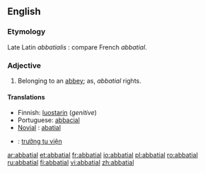 ==English==

===Etymology===
Late Latin ''abbatialis'' : compare French ''abbatial''.

===Adjective===
{{en-adj}}

# Belonging to an [[abbey]]; as, ''abbatial'' rights.

====Translations====
{{top}}
*Finnish: [[luostari|luostarin]] (''genitive'')
*Portuguese: [[abbacial]]
*[[Novial]] : [[abatial]]

{{ttbc-top}}
*{{ttbc|Vietnamese}}: [[trưởng tu viện]]
{{trans-bottom}}

{{defn|French}}

[[ar:abbatial]]
[[et:abbatial]]
[[fr:abbatial]]
[[io:abbatial]]
[[pl:abbatial]]
[[ro:abbatial]]
[[ru:abbatial]]
[[fi:abbatial]]
[[vi:abbatial]]
[[zh:abbatial]]
